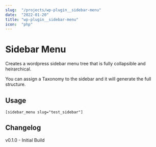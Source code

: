 ```yaml
---
slug:  "/projects/wp-plugin__sidebar-menu"
date:  "2022-01-20"
title: "wp-plugin__sidebar-menu"
icon:  "php"
---
```


# Sidebar Menu

Creates a wordpress sidebar menu tree that is fully collapsible and heirarchical. 

You can assign a Taxonomy to the sidebar and it will generate the full structure.

## Usage

`[sidebar_menu slug="test_sidebar"]`



## Changelog

v0.1.0 - Initial Build